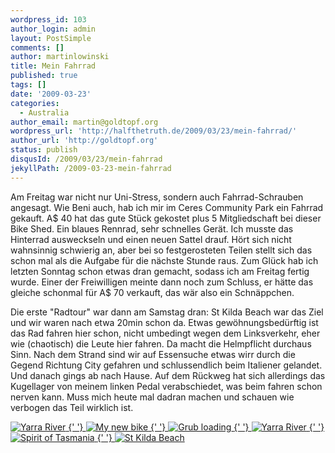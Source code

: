 ```yaml
---
wordpress_id: 103
author_login: admin
layout: PostSimple
comments: []
author: martinlowinski
title: Mein Fahrrad
published: true
tags: []
date: '2009-03-23'
categories:
  - Australia
author_email: martin@goldtopf.org
wordpress_url: 'http://halfthetruth.de/2009/03/23/mein-fahrrad/'
author_url: 'http://goldtopf.org'
status: publish
disqusId: /2009/03/23/mein-fahrrad
jekyllPath: /2009-03-23-mein-fahrrad
---
```


Am Freitag war nicht nur Uni-Stress, sondern auch Fahrrad-Schrauben angesagt. Wie Beni auch, hab ich mir im Ceres Community Park ein Fahrrad gekauft. A\$ 40 hat das gute Stück gekostet plus 5 Mitgliedschaft bei dieser Bike Shed. Ein blaues Rennrad, sehr schnelles Gerät. Ich musste das Hinterrad ausweckseln und einen neuen Sattel drauf. Hört sich nicht wahnsinnig schwierig an, aber bei so festgerosteten Teilen stellt sich das schon mal als die Aufgabe für die nächste Stunde raus. Zum Glück hab ich letzten Sonntag schon etwas dran gemacht, sodass ich am Freitag fertig wurde. Einer der Freiwilligen meinte dann noch zum Schluss, er hätte das gleiche schonmal für A\$ 70 verkauft, das wär also ein Schnäppchen.

Die erste "Radtour" war dann am Samstag dran: St Kilda Beach war das Ziel und wir waren nach etwa 20min schon da. Etwas gewöhnungsbedürftig ist das Rad fahren hier schon, nicht umbedingt wegen dem Linksverkehr, eher wie (chaotisch) die Leute hier fahren. Da macht die Helmpflicht durchaus Sinn.
Nach dem Strand sind wir auf Essensuche etwas wirr durch die Gegend Richtung City gefahren und schlussendlich beim Italiener gelandet. Und danach gings ab nach Hause. Auf dem Rückweg hat sich allerdings das Kugellager von meinem linken Pedal verabschiedet, was beim fahren schon nerven kann. Muss mich heute mal dadran machen und schauen wie verbogen das Teil wirklich ist.

<div class="flickrset">
  <a
    title="Yarra River"
    rel="lightbox[Australia]"
    href="http://farm4.static.flickr.com/3612/3405927509_363d2f1f8e.jpg"
  >
    <img src="//farm4.static.flickr.com/3612/3405927509_363d2f1f8e_s.jpg" alt="Yarra River" />
  </a>
  <a
    title="My new bike"
    rel="lightbox[Australia]"
    href="http://farm4.static.flickr.com/3662/3405927359_f0193cfb13.jpg"
  >
    {' '}
    <img src="//farm4.static.flickr.com/3662/3405927359_f0193cfb13_s.jpg" alt="My new bike" />
  </a>
  <a
    title="Grub loading"
    rel="lightbox[Australia]"
    href="http://farm4.static.flickr.com/3433/3405927205_020c5d9589.jpg"
  >
    {' '}
    <img src="//farm4.static.flickr.com/3433/3405927205_020c5d9589_s.jpg" alt="Grub loading" />
  </a>
  <a
    title="Yarra River"
    rel="lightbox[Australia]"
    href="http://farm4.static.flickr.com/3635/3405927063_a91d24df99.jpg"
  >
    {' '}
    <img src="//farm4.static.flickr.com/3635/3405927063_a91d24df99_s.jpg" alt="Yarra River" />
  </a>
  <a
    title="Spirit of Tasmania"
    rel="lightbox[Australia]"
    href="http://farm4.static.flickr.com/3444/3405926881_0589ac5c54.jpg"
  >
    {' '}
    <img
      src="//farm4.static.flickr.com/3444/3405926881_0589ac5c54_s.jpg"
      alt="Spirit of Tasmania"
    />
  </a>
  <a
    title="St Kilda Beach"
    rel="lightbox[Australia]"
    href="http://farm4.static.flickr.com/3540/3405926747_73a6b1ff85.jpg"
  >
    {' '}
    <img src="//farm4.static.flickr.com/3540/3405926747_73a6b1ff85_s.jpg" alt="St Kilda Beach" />
  </a>
</div>
